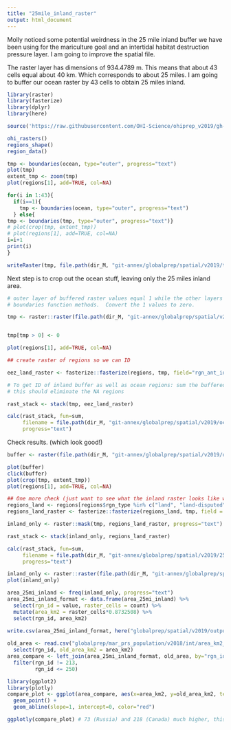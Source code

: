 ```yaml
---
title: "25mile_inland_raster"
output: html_document
---
```


Molly noticed some potential weirdness in the 25 mile inland buffer we have been using for the mariculture goal and an intertidal habitat destruction pressure layer.  I am going to improve the spatial file.


The raster layer has dimensions of 934.4789 m.  This means that about 43 cells equal about 40 km.  Which corresponds to about 25 miles.  I am going to buffer our ocean raster by 43 cells to obtain 25 miles inland. 
```r

library(raster)
library(fasterize)
library(dplyr)
library(here)

source('https://raw.githubusercontent.com/OHI-Science/ohiprep_v2019/gh-pages/workflow/R/common.R')

ohi_rasters()
regions_shape()
region_data()

tmp <- boundaries(ocean, type="outer", progress="text")
plot(tmp)
extent_tmp <- zoom(tmp)
plot(regions[1], add=TRUE, col=NA)

for(i in 1:43){
  if(i==1){
    tmp <- boundaries(ocean, type="outer", progress="text")
  } else{ 
tmp <- boundaries(tmp, type="outer", progress="text")}
# plot(crop(tmp, extent_tmp))
# plot(regions[1], add=TRUE, col=NA)
i=i+1
print(i)
}

writeRaster(tmp, file.path(dir_M, "git-annex/globalprep/spatial/v2019/tmp/ocean_plus25milebuffer.tif"))

```


Next step is to crop out the ocean stuff, leaving only the 25 miles inland area.

```r

# outer layer of buffered raster values equal 1 while the other layers are 0, given the
# boundaries function methods.  Convert the 1 values to zero.

tmp <- raster::raster(file.path(dir_M, "git-annex/globalprep/spatial/v2019/tmp/ocean_plus25milebuffer.tif"))


tmp[tmp > 0] <- 0

plot(regions[1], add=TRUE, col=NA)

## create raster of regions so we can ID 

eez_land_raster <- fasterize::fasterize(regions, tmp, field="rgn_ant_id")

# To get ID of inland buffer as well as ocean regions: sum the buffered raster with the eez_land_raster
# this should eliminate the NA regions

rast_stack <- stack(tmp, eez_land_raster)

calc(rast_stack, fun=sum, 
     filename = file.path(dir_M, "git-annex/globalprep/spatial/v2019/ocean_plus25mile_inland.tif"),
     progress="text")

```

Check results. (which look good!)
```r

buffer <- raster(file.path(dir_M, "git-annex/globalprep/spatial/v2019/ocean_plus25mile_inland.tif"))

plot(buffer)
click(buffer)
plot(crop(tmp, extent_tmp))
plot(regions[1], add=TRUE, col=NA)

## One more check (just want to see what the inland raster looks like without the ocean area included)
regions_land <- regions[regions$rgn_type %in% c("land", "land-disputed"),]
regions_land_raster <- fasterize::fasterize(regions_land, tmp, field = "rgn_id") 

inland_only <- raster::mask(tmp, regions_land_raster, progress="text")

rast_stack <- stack(inland_only, regions_land_raster)

calc(rast_stack, fun=sum, 
     filename = file.path(dir_M, "git-annex/globalprep/spatial/v2019/25mile_inland.tif"),
     progress="text")

inland_only <- raster::raster(file.path(dir_M, "git-annex/globalprep/spatial/v2019/25mile_inland.tif"))
plot(inland_only)

area_25mi_inland <- freq(inland_only, progress="text")
area_25mi_inland_format <- data.frame(area_25mi_inland) %>%
  select(rgn_id = value, raster_cells = count) %>%
  mutate(area_km2 = raster_cells*0.8732508) %>%
  select(rgn_id, area_km2)
  
write.csv(area_25mi_inland_format, here("globalprep/spatial/v2019/output/area_km2_25mi_inland.csv"), row.names=FALSE)

old_area <- read.csv("globalprep/mar_prs_population/v2018/int/area_km2_25mi.csv") %>%
  select(rgn_id, old_area_km2 = area_km2)
area_compare <- left_join(area_25mi_inland_format, old_area, by="rgn_id") %>%
  filter(rgn_id != 213, 
         rgn_id <= 250)

library(ggplot2)
library(plotly)
compare_plot <- ggplot(area_compare, aes(x=area_km2, y=old_area_km2, text=rgn_id))+
  geom_point() + 
  geom_abline(slope=1, intercept=0, color="red")

ggplotly(compare_plot) # 73 (Russia) and 218 (Canada) much higher, this makes sense looking at the previous version of the 25 mile inland data.
```